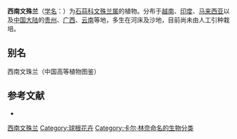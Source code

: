 {{Orphan|time=2017-06-05T05:25:18+00:00}}

{{Speciesbox
| name = 西南文殊兰
| status = 
| status_system = 
| image = 
| genus = Crinum
| species = latifolium
| authority = L.
}}

'''西南文殊兰'''（[[学名|学名]]：{{lang|la|''Crinum latifolium''}}）为[[石蒜科|石蒜科]][[文殊兰属|文殊兰属]]的植物。分布于[[越南|越南]]、[[印度|印度]]、[[马来西亚|马来西亚]]以及[[中国大陆|中国大陆]]的[[贵州|贵州]]、[[广西|广西]]、[[云南|云南]]等地，多生在河床及沙地，目前尚未由人工引种栽培。

== 别名 ==
西南文珠兰（中国高等植物图鉴）

== 参考文献 ==
<div class="references-small">
* {{cite web| url =http://www.bioinfo.cn/db05/KmzwSpecies.php?action=view&id=25337| title =西南文殊兰| work =《中国高等植物数据库全库》| publisher =中国科学院微生物研究所| author =昆明植物研究所| accessdate =2009-02-25| deadurl =yes| archiveurl =https://web.archive.org/web/20160305042537/http://www.bioinfo.cn/db05/KmzwSpecies.php?action=view&id=25337| archivedate =2016-03-05| df =}}
</div>
{{Taxonbar|from=Q3013446}}

[[Category:文殊兰属|西南文殊兰]]
[[Category:球根花卉|Category:球根花卉]]
[[Category:卡尔·林奈命名的生物分类|Category:卡尔·林奈命名的生物分类]]


{{植物小作品}}